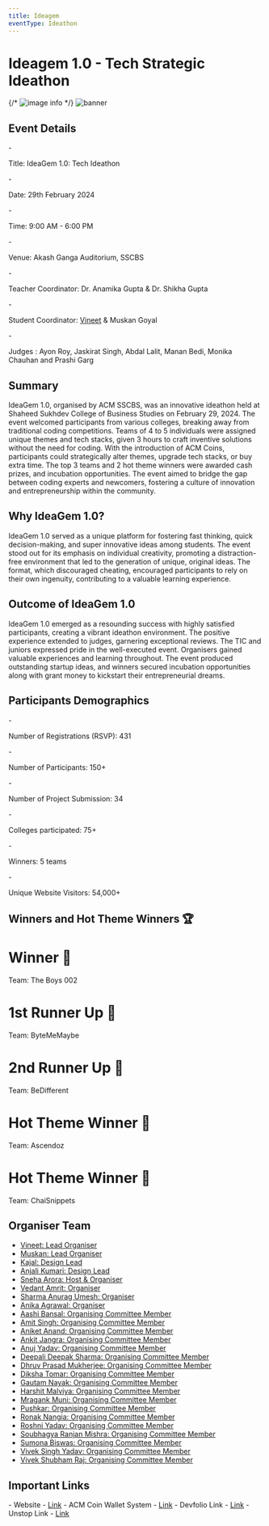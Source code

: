 ```yaml
---
title: Ideagem
eventType: Ideathon
---
```

<h1 className=" text-6xl py-2 mt-10 text-center font-bold bg-gradient-to-t from-slate-400 to-slate-100 bg-clip-text text-transparent"> Ideagem 1.0 - Tech Strategic Ideathon</h1>

{/* ![image info](https://cdn.statically.io/gh/vinitvijal/images-cdn/main/ideathonbanner.png) */}
<img className="h-[50vh] relative rounded-2xl object-cover object-center w-full my-8" src="https://cdn.statically.io/gh/vinitvijal/images-cdn/main/ideathonbanner.png" alt='banner'/>

## Event Details
<div className=" px-8">
- <p className=" text-lg"><span className=' font-bold'>Title</span>:  IdeaGem 1.0: Tech Ideathon</p>
- <p className=" text-lg"><span className=' font-bold'>Date</span>:  29th February 2024</p>
-  <p className=" text-lg"><span className=' font-bold'>Time</span>:  9:00 AM - 6:00 PM</p>
-  <p className=" text-lg"><span className=' font-bold'>Venue</span>:  Akash Ganga Auditorium, SSCBS</p>
-  <p className=" text-lg"><span className=' font-bold'>Teacher Coordinator</span>:  Dr. Anamika Gupta & Dr. Shikha Gupta</p>
-  <p className=" text-lg"><span className=' font-bold'>Student Coordinator</span>:  <a href='/team/1' className=" relative">Vineet</a> & Muskan Goyal</p>
-  <p className=" text-lg"><span className=' font-bold'>Judges</span> : Ayon Roy, Jaskirat Singh, Abdal Lalit, Manan Bedi, Monika Chauhan and Prashi Garg</p>
</div>


## Summary
<div className=" p-8 text-lg ">
IdeaGem 1.0, organised by ACM SSCBS, was an innovative ideathon held at Shaheed Sukhdev College of Business Studies on February 29, 2024. The event welcomed participants from various colleges, breaking away from traditional coding competitions. Teams of 4 to 5 individuals were assigned unique themes and tech stacks, given 3 hours to craft inventive solutions without the need for coding. With the introduction of ACM Coins, participants could strategically alter themes, upgrade tech stacks, or buy extra time. The top 3 teams and 2 hot theme winners were awarded cash prizes, and incubation opportunities. The event aimed to bridge the gap between coding experts and newcomers, fostering a culture of innovation and entrepreneurship within the community.
</div>


## Why IdeaGem 1.0?

<div className=" p-8 text-lg ">
IdeaGem 1.0 served as a unique platform for fostering fast thinking, quick decision-making, and super innovative ideas among students. The event stood out for its emphasis on individual creativity, promoting a distraction-free environment that led to the generation of unique, original ideas. The format, which discouraged cheating, encouraged participants to rely on their own ingenuity, contributing to a valuable learning experience.
</div>

## Outcome of IdeaGem 1.0
<div className=" p-8 text-lg ">
IdeaGem 1.0 emerged as a resounding success with highly satisfied participants, creating a vibrant ideathon environment. The positive experience extended to judges, garnering exceptional reviews. The TIC and juniors expressed pride in the well-executed event. Organisers gained valuable experiences and learning throughout. The event produced outstanding startup ideas, and winners secured incubation opportunities along with grant money to kickstart their entrepreneurial dreams.
</div>

## Participants Demographics
<div className=" px-8">
- <p className=" text-lg"><span className=' font-bold'>Number of Registrations (RSVP)</span>: 431</p>
- <p className=" text-lg"><span className=' font-bold'>Number of Participants</span>: 150+</p>
-  <p className=" text-lg"><span className=' font-bold'>Number of Project Submission</span>: 34</p>
-  <p className=" text-lg"><span className=' font-bold'>Colleges participated</span>: 75+</p>
-  <p className=" text-lg"><span className=' font-bold'>Winners</span>:  5 teams</p>
-  <p className=" text-lg"><span className=' font-bold'>Unique Website Visitors</span>: 54,000+</p>
</div>

## Winners and Hot Theme Winners 🏆

<div className="w-full  grid grid-cols-3 p-8 gap-y-4">
<div className='m-auto py-6 h-56 w-[96%] rounded-xl  duration-300 ease-in-out hover:-translate-y-2 border flex flex-col bg-zinc-950 hover:bg-zinc-800 relative items-center justify-center'>
    <h1 className=' text-center text-4xl w-4/5 font-bold text-yellow-400 pb-2 border-b'> Winner 🥇</h1>
    <div className='flex-1 flex justify-center items-center'>
    <p className=' text-center text-3xl font-semibold '> Team: The Boys 002</p>
    </div>
</div>
<div className='m-auto py-6 h-56 w-[96%] rounded-xl  duration-300 ease-in-out hover:-translate-y-2 border flex flex-col bg-zinc-950 hover:bg-zinc-800 relative items-center justify-center'>
    <h1 className='text-center text-4xl w-4/5 font-bold  text-yellow-400 pb-2 border-b'>1st Runner Up 🥈</h1>
    <div className='flex-1 flex justify-center items-center'>
    <p className=' text-center text-3xl font-semibold '> Team: ByteMeMaybe</p>
    </div>
</div>
<div className='m-auto py-6 h-56 w-[96%] rounded-xl  duration-300 ease-in-out hover:-translate-y-2 border flex flex-col bg-zinc-950 hover:bg-zinc-800 relative items-center justify-center'>
    <h1 className='text-center text-4xl w-4/5 font-bold  text-yellow-400 pb-2 border-b'>2nd Runner Up 🥉</h1>
    <div className='flex-1 flex justify-center items-center'>
    <p className=' text-center text-3xl font-semibold '> Team: BeDifferent</p>
    </div>
</div>
<div className='m-auto py-6 h-56 w-[96%] rounded-xl  duration-300 ease-in-out hover:-translate-y-2 border flex flex-col bg-zinc-950 hover:bg-zinc-800 relative items-center justify-center'>
    <h1 className=' text-center text-4xl w-4/5 font-bold text-cyan-300 pb-2 border-b'>Hot Theme Winner 🎉</h1>
    <div className='flex-1 flex justify-center items-center'>
    <p className=' text-center text-3xl font-semibold '> Team: Ascendoz</p>
    </div>
</div>
<div className='m-auto py-6 h-56 w-[96%] rounded-xl  duration-300 ease-in-out hover:-translate-y-2 border flex flex-col bg-zinc-950 hover:bg-zinc-800 relative items-center justify-center'>
    <h1 className='text-center text-4xl w-4/5 font-bold text-cyan-300 pb-2 border-b'>Hot Theme Winner 🎉</h1>
    <div className='flex-1 flex justify-center items-center'>
    <p className=' text-center text-3xl font-semibold '> Team: ChaiSnippets</p>
    </div>
</div>
</div>

## Organiser Team 
- <a href='#' className=" relative text-xl font-semibold text-purple-400 hover:text-purple-600">Vineet: <span className="font-normal ">Lead Organiser</span></a>
- <a href='/team/8' className=" relative text-xl font-semibold text-purple-400 hover:text-purple-600">Muskan: <span className="font-normal">Lead Organiser</span></a>
- <a href='/team/15' className=" relative text-xl font-semibold text-red-50 hover:text-red-200">Kajal: <span className="font-normal">Design Lead</span></a>
- <a href='/team/17' className=" relative text-xl font-semibold text-red-50 hover:text-red-200">Anjali Kumari: <span className="font-normal">Design Lead</span></a>
- <a href='/team/2' className=" relative text-xl font-semibold text-red-50 hover:text-red-200">Sneha Arora: <span className="font-normal">Host & Organiser</span></a>
- <a href='/team/14' className=" relative text-xl font-semibold text-red-50 hover:text-red-200">Vedant Amrit: <span className="font-normal">Organiser</span></a>
- <a href='/team/16' className=" relative text-xl font-semibold text-red-50 hover:text-red-200">Sharma Anurag Umesh: <span className="font-normal">Organiser</span></a>
- <a href='/team/18' className=" relative text-xl font-semibold text-red-50 hover:text-red-200">Anika Agrawal: <span className="font-normal">Organiser</span></a>
- <a href='/team/7' className=" relative text-xl font-semibold text-red-50 hover:text-red-200">Aashi Bansal: <span className="font-normal">Organising Committee Member</span></a>
- <a href='/team/1' className=" relative text-xl font-semibold text-red-50 hover:text-red-200">Amit Singh: <span className="font-normal">Organising Committee Member</span></a>
- <a href='/team/4' className=" relative text-xl font-semibold text-red-50 hover:text-red-200">Aniket Anand: <span className="font-normal">Organising Committee Member</span></a>
- <a href='/team/1' className=" relative text-xl font-semibold text-red-50 hover:text-red-200">Ankit Jangra: <span className="font-normal">Organising Committee Member</span></a>
- <a href='/team/6' className=" relative text-xl font-semibold text-red-50 hover:text-red-200">Anuj Yadav: <span className="font-normal">Organising Committee Member</span></a>
- <a href='/team/5' className=" relative text-xl font-semibold text-red-50 hover:text-red-200">Deepali Deepak Sharma: <span className="font-normal">Organising Committee Member</span></a>
- <a href='/team/13' className=" relative text-xl font-semibold text-red-50 hover:text-red-200">Dhruv Prasad Mukherjee: <span className="font-normal">Organising Committee Member</span></a>
- <a href='/team/1' className=" relative text-xl font-semibold text-red-50 hover:text-red-200">Diksha Tomar: <span className="font-normal">Organising Committee Member</span></a>
- <a href='/team/1' className=" relative text-xl font-semibold text-red-50 hover:text-red-200">Gautam Nayak: <span className="font-normal">Organising Committee Member</span></a>
- <a href='/team/19' className=" relative text-xl font-semibold text-red-50 hover:text-red-200">Harshit Malviya: <span className="font-normal">Organising Committee Member</span></a>
- <a href='/team/1' className=" relative text-xl font-semibold text-red-50 hover:text-red-200">Mragank Muni: <span className="font-normal">Organising Committee Member</span></a>
- <a href='/team/9' className=" relative text-xl font-semibold text-red-50 hover:text-red-200">Pushkar: <span className="font-normal">Organising Committee Member</span></a>
- <a href='/team/1' className=" relative text-xl font-semibold text-red-50 hover:text-red-200">Ronak Nangia: <span className="font-normal">Organising Committee Member</span></a>
- <a href='/team/10' className=" relative text-xl font-semibold text-red-50 hover:text-red-200">Roshni Yadav: <span className="font-normal">Organising Committee Member</span></a>
- <a href='/team/11' className=" relative text-xl font-semibold text-red-50 hover:text-red-200">Soubhagya Ranjan Mishra: <span className="font-normal">Organising Committee Member</span></a>
- <a href='/team/12' className=" relative text-xl font-semibold text-red-50 hover:text-red-200">Sumona Biswas: <span className="font-normal">Organising Committee Member</span></a>
- <a href='/team/20' className=" relative text-xl font-semibold text-red-50 hover:text-red-200">Vivek Singh Yadav: <span className="font-normal">Organising Committee Member</span></a>
- <a href='/team/3' className=" relative text-xl font-semibold text-red-50 hover:text-red-200">Vivek Shubham Raj: <span className="font-normal">Organising Committee Member</span></a>

## Important Links
<div className='text-lg'>
- <span>Website</span> - <a href="https://ideathon.vinucode.in/" className="text-lg relative font-semibold text-blue-400 hover:text-blue-600">Link</a>
- <span>ACM Coin Wallet System</span> - <a href="https://wallet.vinucode.in/" className="text-lg relative font-semibold text-blue-400 hover:text-blue-600">Link</a>
- <span>Devfolio Link</span> - <a href="https://ideagem-tech-ideathon.devfolio.co/" className="text-lg relative font-semibold text-blue-400 hover:text-blue-600">Link</a>
- <span>Unstop Link</span> - <a href="https://unstop.com/o/2pib6E0?lb=zcxFvRj&utm_medium=Share&utm_source=shortUrl" className="text-lg relative font-semibold text-blue-400 hover:text-blue-600">Link</a>
</div>